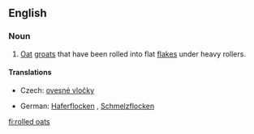 ==English==
{{wikipedia}}

===Noun===
{{infl|en|noun|head=[[rolled]] [[oats]]}}

# [[Oat]] [[groat]]s that have been rolled into flat [[flake]]s under heavy rollers.

====Translations====
{{trans-top|oat groats rolled into flat flakes}}
* Czech: [[ovesné vločky]] {{f|p}}
{{trans-mid}}
* German: [[Haferflocken]] {{f}}, [[Schmelzflocken]] {{f}}
{{trans-bottom}}

[[fi:rolled oats]]